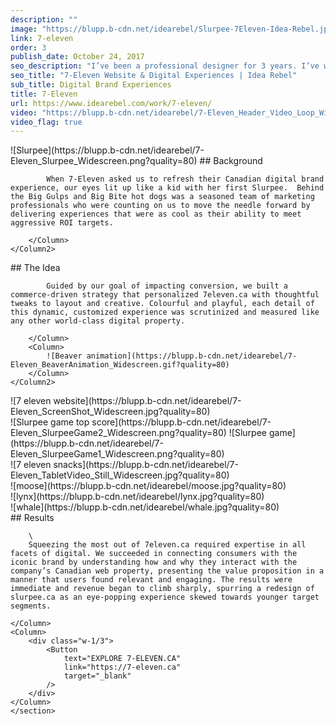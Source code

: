 ```yaml
---
description: ""
image: "https://blupp.b-cdn.net/idearebel/Slurpee-7Eleven-Idea-Rebel.jpeg?quality=50"
link: 7-eleven
order: 3
publish_date: October 24, 2017
seo_description: "I’ve been a professional designer for 3 years. I’ve worked for large agencies, digital and advertising and also in-house for a large corporation – a short-yet-varied experience that’s given me some perspective on the industry as a recent graduate. These are my observations; and what I wish design school had better prepared me for. 1. … Continued"
seo_title: "7-Eleven Website & Digital Experiences | Idea Rebel"
sub_title: Digital Brand Experiences
title: 7-Eleven
url: https://www.idearebel.com/work/7-eleven/
video: "https://blupp.b-cdn.net/idearebel/7-Eleven_Header_Video_Loop_Widescreen_6.mp4"
video_flag: true
---
```


<section class="container mx-auto max-w-6xl py-10">
    <Column2>
        <Column>
            ![Slurpee](https://blupp.b-cdn.net/idearebel/7-Eleven_Slurpee_Widescreen.png?quality=80)
        </Column>
        <Column>
            ## Background

            When 7-Eleven asked us to refresh their Canadian digital brand experience, our eyes lit up like a kid with her first Slurpee.  Behind the Big Gulps and Big Bite hot dogs was a seasoned team of marketing professionals who were counting on us to move the needle forward by delivering experiences that were as cool as their ability to meet aggressive ROI targets.

        </Column>
    </Column2>
</section>
<section class="container mx-auto max-w-6xl py-10">
    <Column2>
        <Column>
            ## The Idea

            Guided by our goal of impacting conversion, we built a commerce-driven strategy that personalized 7eleven.ca with thoughtful tweaks to layout and creative. Colourful and playful, each detail of this dynamic, customized experience was scrutinized and measured like any other world-class digital property.

        </Column>
        <Column>
            ![Beaver animation](https://blupp.b-cdn.net/idearebel/7-Eleven_BeaverAnimation_Widescreen.gif?quality=80)
        </Column>
    </Column2>
</section>
<section class="container mx-auto max-w-6xl p-20 bg-secondary">
    <Column>
        ![7 eleven website](https://blupp.b-cdn.net/idearebel/7-Eleven_ScreenShot_Widescreen.jpg?quality=80)
    </Column>
</section>

<section class="container mx-auto max-w-6xl p-20 bg-secondary mt-20">
    <Column2>
        <Column>
            ![Slurpee game top score](https://blupp.b-cdn.net/idearebel/7-Eleven_SlurpeeGame2_Widescreen.png?quality=80)
        </Column>
        <Column>
            ![Slurpee game](https://blupp.b-cdn.net/idearebel/7-Eleven_SlurpeeGame1_Widescreen.png?quality=80)
        </Column>
    </Column2>
</section>
<section class="container mx-auto max-w-6xl p-20 bg-secondary">
    <Column>
        ![7 eleven snacks](https://blupp.b-cdn.net/idearebel/7-Eleven_TabletVideo_Still_Widescreen.jpg?quality=80)
    </Column>
</section>
<section class="container mx-auto max-w-6xl p-20 bg-secondary mt-20">
    <Column2>
        <Column>
            ![moose](https://blupp.b-cdn.net/idearebel/moose.jpg?quality=80)
        </Column>
        <Column>
            <div>
                ![lynx](https://blupp.b-cdn.net/idearebel/lynx.jpg?quality=80)
            </div>
            <div>
                ![whale](https://blupp.b-cdn.net/idearebel/whale.jpg?quality=80)
            </div>
        </Column>
    </Column2>
</section>

<section class="bg-secondary mt-20">
    <section class="container ml-56 max-w-6xl py-20 w-1/2">
    <Column>
        ## Results

        \
        Squeezing the most out of 7eleven.ca required expertise in all facets of digital. We succeeded in connecting consumers with the iconic brand by understanding how and why they interact with the company’s Canadian web property, presenting the value proposition in a manner that users found relevant and engaging. The results were immediate and revenue began to climb sharply, spurring a redesign of slurpee.ca as an eye-popping experience skewed towards younger target segments.

    </Column>
    <Column>
        <div class="w-1/3">
            <Button
                text="EXPLORE 7-ELEVEN.CA"
                link="https://7-eleven.ca"
                target="_blank"
            />
        </div>
    </Column>
    </section>
</section>

<section class="container mx-auto max-w-6xl p-4 md:px-0 md:py-2">
    <Column>
        <div class="flex justify-between">
            <div>
            <PreviousProject
                link="/work/nba-digital-fan-experiences/"
                title="NBA Digital Fan Experiences"
            />
            </div>
            <NextProject
                link="/work/keurig/"
                title="Keurig"
            />
        </div>
    </Column>
</section>
